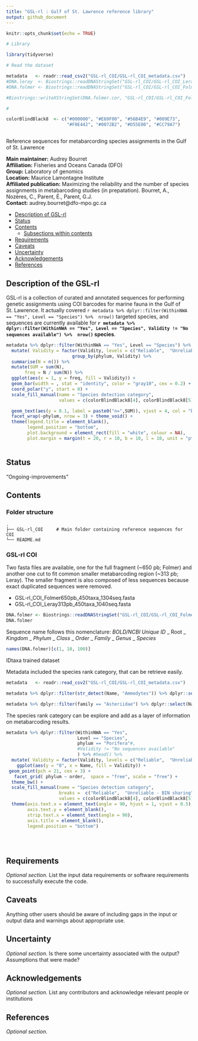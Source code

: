 ```yaml
---
title: "GSL-rl : Gulf of St. Lawrence reference library"
output: github_document
---
```


```r
knitr::opts_chunk$set(echo = TRUE)

# Library

library(tidyverse)

# Read the dataset

metadata   <- readr::read_csv2("GSL-rl_COI/GSL-rl_COI_metadata.csv")
#DNA.leray  <- Biostrings::readDNAStringSet("GSL-rl_COI/GSL-rl_COI_Leray313pb_450taxa_1040seq.fasta")
#DNA.folmer <- Biostrings::readDNAStringSet("GSL-rl_COI/GSL-rl_COI_Folmer650pb_450taxa_1304seq.fasta")

#Biostrings::writeXStringSet(DNA.folmer.cor, "GSL-rl_COI/GSL-rl_COI_Folmer650pb_450taxa_1304seq.fasta")

#

colorBlindBlack8  <- c("#000000", "#E69F00", "#56B4E9", "#009E73", 
                       "#F0E442", "#0072B2", "#D55E00", "#CC79A7")



```

Reference sequences for metabarcording species assignments in the Gulf of St. Lawrence

__Main maintainer:__  Audrey Bourret  
__Affiliation:__  Fisheries and Oceans Canada (DFO)   
__Group:__        Laboratory of genomics   
__Location:__     Maurice Lamontagne Institute  
__Affiliated publication:__  Maximizing the reliability and the number of species assignments in metabarcoding studies (in prepatation). Bourret, A., Nozères, C., Parent, É., Parent, G.J.  
__Contact:__      audrey.bourret@dfo-mpo.gc.ca

- [Description of GSL-rl](#description-of-gsl-rl)
- [Status](#status)
- [Contents](#contents)
  + [Subsections within contents](#subsections-within-contents)
- [Requirements](#requirements)
- [Caveats](#caveats)
- [Uncertainty](#uncertainty)
- [Acknowledgements](#acknowledgements)
- [References](#references)


## Description of the GSL-rl

GSL-rl is a collection of curated and annotated sequences for performing genetic assignments using COI barcodes for marine fauna in the Gulf of St. Lawrence. It actually covered `r metadata %>% dplyr::filter(WithinNWA == "Yes", Level == "Species") %>%  nrow()` targeted species, and sequences are currently available for **`r metadata %>% dplyr::filter(WithinNWA == "Yes", Level == "Species", Validity != "No sequences available") %>%  nrow()` species**.

```r
metadata %>% dplyr::filter(WithinNWA == "Yes", Level == "Species") %>%  
  mutate( Validity = factor(Validity, levels = c("Reliable",  "Unreliable - BIN sharing","Unreliable - gaps", "No sequences available"))) %>% 
                         group_by(phylum, Validity) %>% 
  summarise(N = n()) %>% 
  mutate(SUM = sum(N),
       freq = N / sum(N)) %>% 
  ggplot(aes(x = 1, y = freq, fill = Validity)) +
  geom_bar(width = , stat = "identity", color = "gray10", cex = 0.2) +
  coord_polar("y", start = 0) + 
  scale_fill_manual(name = "Species detection category", 
                    values = c(colorBlindBlack8[4], colorBlindBlack8[5], colorBlindBlack8[2],"gray"))+

  geom_text(aes(y = 0.1, label = paste0("n=",SUM)), vjust = 4, col = "black", cex = 3) +
  facet_wrap(~phylum, nrow = 3) + theme_void() +
  theme(legend.title = element_blank(),
        legend.position = "bottom",
        plot.background = element_rect(fill = "white", colour = NA),
        plot.margin = margin(t = 20, r = 10, b = 10, l = 10, unit = "pt"))
  
```


## Status
"Ongoing-improvements"

## Contents

### Folder structure

```
.
├── GSL-rl_COI     # Main folder containing reference sequences for COI 
└── README.md
```

### GSL-rl COI

Two fasta files are available, one for the full fragment (~650 pb; Folmer) and another one cut to fit common smaller metabarcoding region (~313 pb; Leray). The smaller fragment is also composed of less sequences because exact duplicated sequences were removed.

- GSL-rl_COI_Folmer650pb_450taxa_1304seq.fasta  
- GSL-rl_COI_Leray313pb_450taxa_1040seq.fasta

```r
DNA.folmer <- Biostrings::readDNAStringSet("GSL-rl_COI/GSL-rl_COI_Folmer650pb_450taxa_1304seq.fasta")
DNA.folmer
```

Sequence name follows this nomenclature:  *BOLD/NCBI Unique ID* _ Root _  *Kingdom* _ *Phylum* _ *Class* _ *Order* _  *Family* _ *Genus* _ *Species* 


```r
names(DNA.folmer)[c(1, 10, 100)]

```

IDtaxa trained dataset 


Metadata included the species rank category, that can be retrieve easily.

```r
metadata   <- readr::read_csv2("GSL-rl_COI/GSL-rl_COI_metadata.csv")

metadata %>% dplyr::filter(str_detect(Name, "Ammodytes")) %>% dplyr::select(Name, SEQavailable, BIN, SPsharingBIN, Validity) 

metadata %>% dplyr::filter(family == "Asteriidae") %>% dplyr::select(Name, SEQavailable, BIN, SPsharingBIN, SPmissingSEQ.genus, Validity) 


```

The species rank category can be explore and add as a layer of information on metabarcoding results.

```r

metadata %>% dplyr::filter(WithinNWA == "Yes", 
                           Level == "Species",
                           phylum == "Porifera"#,
                           #Validity != "No sequences available"
                           ) %>% #head() %>% 
  mutate( Validity = factor(Validity, levels = c("Reliable",  "Unreliable - BIN sharing","Unreliable - gaps", "No sequences available"))) %>% 
    ggplot(aes(y = "0", x = Name, fill = Validity)) +
 geom_point(pch = 21, cex = 3) + 
   facet_grid( phylum ~ order,  space = "free", scale = "free") + 
  theme_bw() +  
  scale_fill_manual(name = "Species detection category", 
                    breaks =  c("Reliable",  "Unreliable - BIN sharing","Unreliable - gaps", "No sequences available"),
                    values = c(colorBlindBlack8[4], colorBlindBlack8[5], colorBlindBlack8[2],"gray"))+
  theme(axis.text.x = element_text(angle = 90, hjust = 1, vjust = 0.5),
        axis.text.y = element_blank(),
        strip.text.x = element_text(angle = 90),
        axis.title = element_blank(),
        legend.position = "bottom")
          

                      
```



## Requirements
*Optional section.* List the input data requirements or software requirements to successfully execute the code.


## Caveats
Anything other users should be aware of including gaps in the input or output data and warnings about appropriate use.


## Uncertainty
*Optional section.* Is there some uncertainty associated with the output? Assumptions that were made?


## Acknowledgements
*Optional section.* List any contributors and acknowledge relevant people or institutions


## References
*Optional section.*
